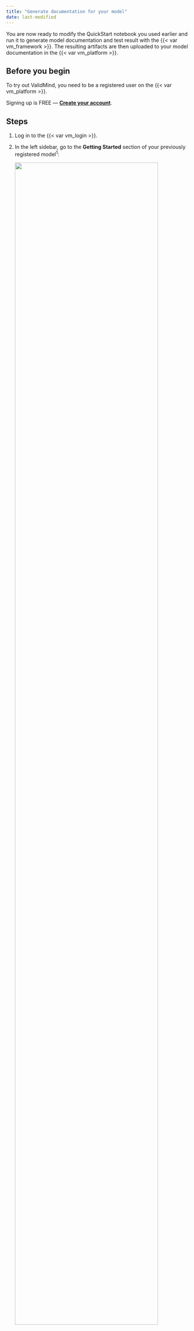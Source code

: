 ```yaml
---
title: "Generate documentation for your model"
date: last-modified
---
```


You are now ready to modify the QuickStart notebook you used earlier and run it to generate model documentation and test result with the {{< var vm_framework >}}. The resulting artifacts are then uploaded to your model documentation in the {{< var vm_platform >}}. 

## Before you begin

To try out ValidMind, you need to be a registered user on the {{< var vm_platform >}}.

::: {.callout title="Need an account for ValidMind?"}
Signing up is FREE — **[Create your account]({{< var vm_url >}})**.
:::

## Steps

1. Log in to the {{< var vm_login >}}.

2. In the left sidebar, go to the **Getting Started** section of your previously registered model^1^:

   ![](quickstart-getting-started.png){width=90% fig-align="left" fig-alt="The QuickStart notebook in Colab with the section showing that you need to replace"}

   The page that opens provides you with a _code snippet_ to use with the {{< var vm_framework >}}, including: 

   - `api_host`: The location of the ValidMind API
   - `api_key`: The account API key
   - `api_secret`: The account secret key
   - `project`: The project identifier

   This code snippet can be copied and pasted directly into your developer source code to integrate the {{< var vm_dev >}} and to be able to upload to the {{< var vm_platform >}}. 

   ::: {.callout}
   To follow best practices, you can also [store the credentials in a `.env` file](/developer-framework/model-documentation/store-credentials-in-env-file.qmd) and pass them in via environment variables.
   :::

3. Locate the code snippet and click **{{< fa regular copy >}} Copy snippet to clipboard**.

4. Reopen the QuickStart notebook you accessed earlier ([in JupyterHub](/get-started/developer-framework/quickstart-try-developer-framework-with-jupyterhub.qmd), for example).

5. In the QuickStart notebook, replace the `vm.init()` lines that look like the following with your own client integration information from the earlier step when you registered your new model:

   ![](jupyterhub-secrets.png){width=60% fig-align="left" fig-alt="The QuickStart notebook in Colab with the section showing that you need to replace"}

6. Run each cell in the notebook:

   - Hover over each cell and click the {{< fa circle-play >}} **icon**; OR
   - Press `Shift + Enter` on Windows or `Cmd + Enter` if you are on a Mac
   
   The notebook will install the ValidMind library and then connect to the {{< var vm_platform >}}.

::: {.column-margin}
^1^ Refer to our guide on how to [Register your first model](quickstart-register-your-first-model.qmd).
:::

## What's next

You can now [switch back to the {{< var vm_ui >}}]({{< var vm_url >}}) to view the documentation that has been generated by the {{< var vm_dev >}}. 

Ready to learn more about how you can use ValidMind? Check out [Next Steps](next-steps.qmd).